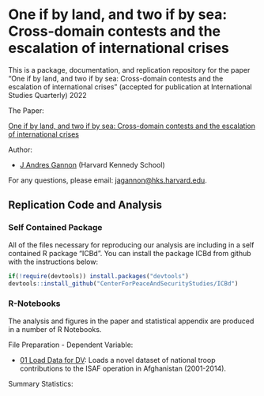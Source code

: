 
# One if by land, and two if by sea: Cross-domain contests and the escalation of international crises

This is a package, documentation, and replication repository for the paper "One if by land, and two if by sea: Cross-domain contests and the escalation of international crises" (accepted for publication at International Studies Quarterly) 2022

The Paper:

[One if by land, and two if by sea: Cross-domain contests and the escalation of international crises](https://github.com/CenterForPeaceAndSecurityStudies/ISAF/blob/master/paper/2020-11-15_BurdenShare_GannonKent.pdf)

Author:

* [J Andres Gannon](https://jandresgannon.com/) (Harvard Kennedy School)

For any questions, please email: [jagannon@hks.harvard.edu](mailto:jagannon@hks.harvard.edu).

## Replication Code and Analysis

### Self Contained Package

All of the files necessary for reproducing our analysis are including in a self contained R package "ICBd". You can install the package ICBd from github with the instructions below:

```r
if(!require(devtools)) install.packages("devtools")
devtools::install_github("CenterForPeaceAndSecurityStudies/ICBd")
```

### R-Notebooks

The analysis and figures in the paper and statistical appendix are produced in a number of R Notebooks. 

File Preparation - Dependent Variable:

* [01 Load Data for DV](https://github.com/CenterForPeaceAndSecurityStudies/ISAF/blob/master/docs/01_DataLoad_DV.Rmd): Loads a novel dataset of national troop contributions to the ISAF operation in Afghanistan (2001-2014).

Summary Statistics:

